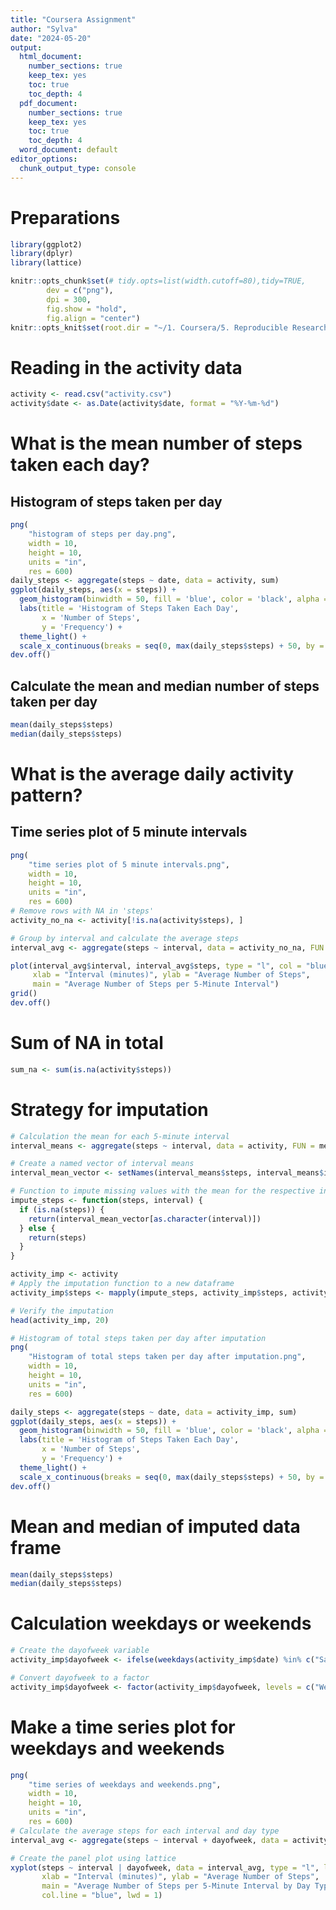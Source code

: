 ---
title: "Coursera Assignment"
author: "Sylva"
date: "2024-05-20"
output:
  html_document:
    number_sections: true
    keep_tex: yes
    toc: true
    toc_depth: 4
  pdf_document:
    number_sections: true
    keep_tex: yes
    toc: true
    toc_depth: 4
  word_document: default
editor_options: 
  chunk_output_type: console
---

# Preparations 
```{r}
library(ggplot2)
library(dplyr)
library(lattice)
```

```{r setup, include=TRUE}
knitr::opts_chunk$set(# tidy.opts=list(width.cutoff=80),tidy=TRUE,
        dev = c("png"), 
        dpi = 300, 
        fig.show = "hold",
        fig.align = "center")
knitr::opts_knit$set(root.dir = "~/1. Coursera/5. Reproducible Research")

```

# Reading in the activity data
```{r}
activity <- read.csv("activity.csv")
activity$date <- as.Date(activity$date, format = "%Y-%m-%d")
```

# What is the mean number of steps taken each day?
## Histogram of steps taken per day 
```{r histogram of steps per day}
png(
    "histogram of steps per day.png",
    width = 10,
    height = 10,
    units = "in",
    res = 600)
daily_steps <- aggregate(steps ~ date, data = activity, sum)
ggplot(daily_steps, aes(x = steps)) +
  geom_histogram(binwidth = 50, fill = 'blue', color = 'black', alpha = 0.7) +
  labs(title = 'Histogram of Steps Taken Each Day',
       x = 'Number of Steps',
       y = 'Frequency') +
  theme_light() +
  scale_x_continuous(breaks = seq(0, max(daily_steps$steps) + 50, by = 2000))
dev.off()
```

## Calculate the mean and median number of steps taken per day
```{r}
mean(daily_steps$steps)
median(daily_steps$steps)
```

# What is the average daily activity pattern?
## Time series plot of 5 minute intervals 

```{r time series plot of 5 minute intervals}
png(
    "time series plot of 5 minute intervals.png",
    width = 10,
    height = 10,
    units = "in",
    res = 600)
# Remove rows with NA in 'steps'
activity_no_na <- activity[!is.na(activity$steps), ]

# Group by interval and calculate the average steps
interval_avg <- aggregate(steps ~ interval, data = activity_no_na, FUN = mean)

plot(interval_avg$interval, interval_avg$steps, type = "l", col = "blue", pch = 16, 
     xlab = "Interval (minutes)", ylab = "Average Number of Steps", 
     main = "Average Number of Steps per 5-Minute Interval")
grid()
dev.off()
```
# Sum of NA in total 
```{r}
sum_na <- sum(is.na(activity$steps))
```

# Strategy for imputation
```{r}
# Calculation the mean for each 5-minute interval
interval_means <- aggregate(steps ~ interval, data = activity, FUN = mean, na.rm = TRUE)

# Create a named vector of interval means
interval_mean_vector <- setNames(interval_means$steps, interval_means$interval)

# Function to impute missing values with the mean for the respective interval
impute_steps <- function(steps, interval) {
  if (is.na(steps)) {
    return(interval_mean_vector[as.character(interval)])
  } else {
    return(steps)
  }
}

activity_imp <- activity
# Apply the imputation function to a new dataframe
activity_imp$steps <- mapply(impute_steps, activity_imp$steps, activity_imp$interval)

# Verify the imputation
head(activity_imp, 20)
```


```{r Histogram of total steps taken per day after imputation}
# Histogram of total steps taken per day after imputation
png(
    "Histogram of total steps taken per day after imputation.png",
    width = 10,
    height = 10,
    units = "in",
    res = 600)

daily_steps <- aggregate(steps ~ date, data = activity_imp, sum)
ggplot(daily_steps, aes(x = steps)) +
  geom_histogram(binwidth = 50, fill = 'blue', color = 'black', alpha = 0.7) +
  labs(title = 'Histogram of Steps Taken Each Day',
       x = 'Number of Steps',
       y = 'Frequency') +
  theme_light() +
  scale_x_continuous(breaks = seq(0, max(daily_steps$steps) + 50, by = 2000))
dev.off()
```

# Mean and median of imputed data frame
```{r}
mean(daily_steps$steps)
median(daily_steps$steps)
```

# Calculation weekdays or weekends
```{r}
# Create the dayofweek variable
activity_imp$dayofweek <- ifelse(weekdays(activity_imp$date) %in% c("Samstag", "Sonntag"), "Weekend", "Weekday")

# Convert dayofweek to a factor
activity_imp$dayofweek <- factor(activity_imp$dayofweek, levels = c("Weekday", "Weekend"))
```

# Make a time series plot for weekdays and weekends
```{r time series of weekdays and weekends}
png(
    "time series of weekdays and weekends.png",
    width = 10,
    height = 10,
    units = "in",
    res = 600)
# Calculate the average steps for each interval and day type
interval_avg <- aggregate(steps ~ interval + dayofweek, data = activity_imp, FUN = mean)

# Create the panel plot using lattice
xyplot(steps ~ interval | dayofweek, data = interval_avg, type = "l", layout = c(1, 2),
       xlab = "Interval (minutes)", ylab = "Average Number of Steps",
       main = "Average Number of Steps per 5-Minute Interval by Day Type",
       col.line = "blue", lwd = 1)
```

